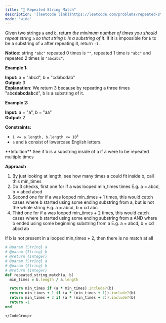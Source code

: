 ```yaml
---
title: "🧀 Repeated String Match"
description: '[leetcode link](https://leetcode.com/problems/repeated-string-match/description/)'
mode: 'wide'
---
```

<Tabs>
  <Tab title="Question" icon="circle-question" iconType="regular">
    <Card>
      <p>Given two strings <code>a</code> and <code>b</code>, return <em>the minimum number of times you should repeat string </em><code>a</code><em> so that string</em> <code>b</code> <em>is a substring of it</em>. If it is impossible for <code>b</code>​​​​​​ to be a substring of <code>a</code> after repeating it, return <code>-1</code>.</p>  <p><strong>Notice:</strong> string <code>&quot;abc&quot;</code> repeated 0 times is <code>&quot;&quot;</code>, repeated 1 time is <code>&quot;abc&quot;</code> and repeated 2 times is <code>&quot;abcabc&quot;</code>.</p>   <p><strong class="example">Example 1:</strong></p>   <strong>Input:</strong> a = &quot;abcd&quot;, b = &quot;cdabcdab&quot; <br/> <strong>Output:</strong> 3 <br/> <strong>Explanation:</strong> We return 3 because by repeating a three times &quot;ab<strong>cdabcdab</strong>cd&quot;, b is a substring of it.   <p><strong class="example">Example 2:</strong></p>   <strong>Input:</strong> a = &quot;a&quot;, b = &quot;aa&quot; <br/> <strong>Output:</strong> 2    <p><strong>Constraints:</strong></p>  <ul>  <li><code>1 &lt;= a.length, b.length &lt;= 10<sup>4</sup></code></li>  <li><code>a</code> and <code>b</code> consist of lowercase English letters.</li> </ul> 
    </Card>
  </Tab>
  <Tab title="Solution" icon="lightbulb" iconType="regular" >
    <Card>
      **Intuition**
See if b is a substring inside of a if a were to be repeated multiple times

**Approach**
1. By just looking at length, see how many times a could fit inside b, call this min_times
2. Do 3 checks, first one for if a was looped min_times times
	 E.g. a = abcd, b = abcd abcd
3. Second one for if a was looped min_times + 1 times, this would catch cases where b started using some ending substring from a, but is not the whole string
    E.g. a = abcd, b = cd abc
4. Third one for if a was looped min_times + 2 times, this would catch cases where b started using some ending substring from a AND where b ended using some beginning substring from a
E.g. a = abcd, b = cd abcd ab

If b is not present in a looped min_times + 2, then there is no match at all
</Card>
  <Expandable title="code">
    <CodeGroup dropdown>
```ruby title="Repeated String Match" lines
# @param {String} a
# @param {String} b
# @return {Integer}
# @param {String} a
# @param {String} b
# @return {Integer}
def repeated_string_match(a, b)
  min_times = b.length / a.length

  return min_times if (a * min_times).include?(b)
  return min_times + 1 if (a * (min_times + 1)).include?(b)
  return min_times + 2 if (a * (min_times + 2)).include?(b)
  return -1
end
```
    </CodeGroup>
  </Expandable>
  </Tab>
</Tabs>